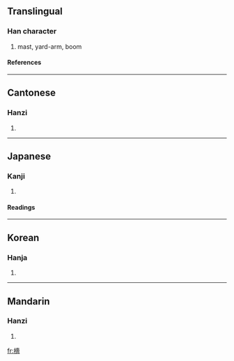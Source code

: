 {{see|樯}}

==Translingual==
===Han character===
{{Han char|rn=75|rad=木|as=13|sn=17|four=4496<sub>1</sub>|canj=木土人田 (DGOW)}}
# mast, yard-arm, boom
====References====
{{Han ref|kx=0557.220|dkj=15687|dj=0947.010|hdz=21299.140|uh=6AA3|ud=27299|bh=C0CE|bd=49358}}

----
==Cantonese==
===Hanzi===
{{yue-hanzi|jyut=|y=cheung4}}
# {{defn|Cantonese}}

----
==Japanese==
===Kanji===
{{ja-kanji|grade=|rs=木13}}
# {{defn|Japanese}} 
====Readings====
{{ja-readings|on=[[しょう]] (shō)|kun=[[ほばしら]] (hobashira)}}

----
==Korean==
===Hanja===
{{ko-hanja|hangeul=장|eumhun=|rv=jang|mr=chang|y=cang}}
# {{defn|Korean}}

----
==Mandarin==
===Hanzi===
{{cmn-hanzi|sim=樯|pin=[[qiáng]] (qiang2)|wg=ch'iang<sup>2</sup>}}
# {{defn|Mandarin}}

[[fr:檣]]